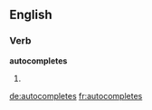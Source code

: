 ==English==

===Verb===
'''autocompletes'''

# {{third-person singular of|[[autocomplete]]}}

[[de:autocompletes]]
[[fr:autocompletes]]